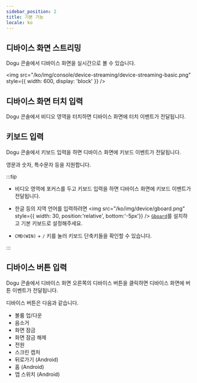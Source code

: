 ```yaml
---
sidebar_position: 2
title: 기본 기능
locale: ko
---
```


## 디바이스 화면 스트리밍

Dogu 콘솔에서 디바이스 화면을 실시간으로 볼 수 있습니다.

<img
  src="/ko/img/console/device-streaming/device-streaming-basic.png"
  style={{ width: 600, display: 'block' }}
/>

## 디바이스 화면 터치 입력

Dogu 콘솔에서 비디오 영역을 터치하면 디바이스 화면에 터치 이벤트가 전달됩니다.

## 키보드 입력

Dogu 콘솔에서 키보드 입력을 하면 디바이스 화면에 키보드 이벤트가 전달됩니다.

영문과 숫자, 특수문자 등을 지원합니다.

:::tip

- 비디오 영역에 포커스를 두고 키보드 입력을 하면 디바이스 화면에 키보드 이벤트가 전달됩니다.

- 한글 등의 지역 언어를 입력하려면 <img src="/ko/img/device/gboard.png" style={{ width: 30, position:'relative', bottom:'-5px'}} /> [`Gboard`](https://play.google.com/store/apps/details?id=com.google.android.inputmethod.latin)를
  설치하고 기본 키보드로 설정해주세요.

- `CMD(WIN)` + `/` 키를 눌러 키보드 단축키들을 확인할 수 있습니다.

:::

## 디바이스 버튼 입력

Dogu 콘솔에서 디바이스 화면 오른쪽의 디바이스 버튼을 클릭하면 디바이스 화면에 버튼 이벤트가 전달됩니다.

디바이스 버튼은 다음과 같습니다.

- 볼륨 업/다운
- 음소거
- 화면 잠금
- 화면 잠금 해제
- 전원
- 스크린 캡처
- 뒤로가기 (Android)
- 홈 (Android)
- 앱 스위치 (Android)
